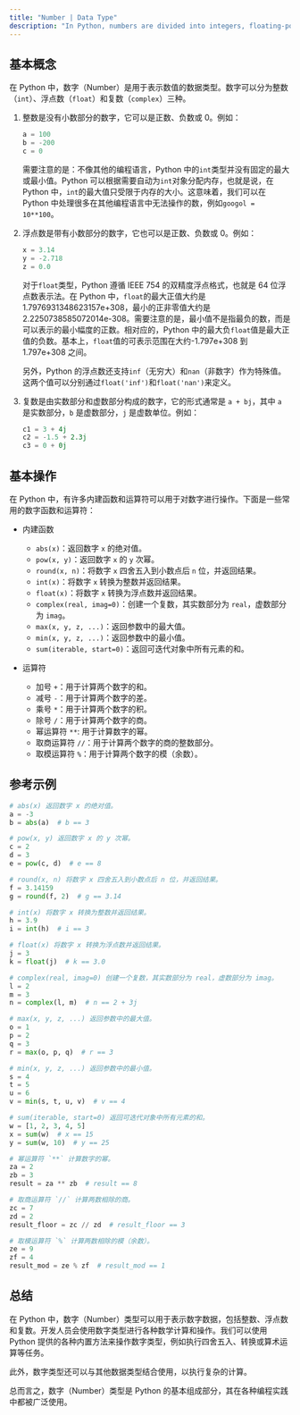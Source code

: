 ```yaml
---
title: "Number | Data Type"
description: "In Python, numbers are divided into integers, floating-point numbers, and complex numbers. These types are used for various mathematical operations with built-in functions like abs(), pow(), and round(). Numbers are a core part of Python, used in many common programming tasks."
---
```


## 基本概念

在 Python 中，数字（Number）是用于表示数值的数据类型。数字可以分为整数（`int`）、浮点数（`float`）和复数（`complex`）三种。

1. 整数是没有小数部分的数字，它可以是正数、负数或 0。例如：

    ```python
    a = 100
    b = -200
    c = 0
    ```

    需要注意的是：不像其他的编程语言，Python 中的`int`类型并没有固定的最大或最小值。Python 可以根据需要自动为`int`对象分配内存，也就是说，在 Python 中，`int`的最大值只受限于内存的大小。这意味着，我们可以在 Python 中处理很多在其他编程语言中无法操作的数，例如`googol = 10**100`。

2. 浮点数是带有小数部分的数字，它也可以是正数、负数或 0。例如：

    ```python
    x = 3.14
    y = -2.718
    z = 0.0
    ```

    对于`float`类型，Python 遵循 IEEE 754 的双精度浮点格式，也就是 64 位浮点数表示法。在 Python 中，`float`的最大正值大约是 1.7976931348623157e+308，最小的正非零值大约是 2.2250738585072014e-308。需要注意的是，最小值不是指最负的数，而是可以表示的最小幅度的正数。相对应的，Python 中的最大负`float`值是最大正值的负数。基本上，`float`值的可表示范围在大约-1.797e+308 到 1.797e+308 之间。

    另外，Python 的浮点数还支持`inf`（无穷大）和`nan`（非数字）作为特殊值。这两个值可以分别通过`float('inf')`和`float('nan')`来定义。

3. 复数是由实数部分和虚数部分构成的数字，它的形式通常是 `a + bj`，其中 `a` 是实数部分，`b` 是虚数部分，`j` 是虚数单位。例如：

    ```python
    c1 = 3 + 4j
    c2 = -1.5 + 2.3j
    c3 = 0 + 0j
    ```

## 基本操作

在 Python 中，有许多内建函数和运算符可以用于对数字进行操作。下面是一些常用的数字函数和运算符：

-   内建函数

    -   `abs(x)`：返回数字 `x` 的绝对值。
    -   `pow(x, y)`：返回数字 `x` 的 `y` 次幂。
    -   `round(x, n)`：将数字 `x` 四舍五入到小数点后 `n` 位，并返回结果。
    -   `int(x)`：将数字 `x` 转换为整数并返回结果。
    -   `float(x)`：将数字 `x` 转换为浮点数并返回结果。
    -   `complex(real, imag=0)`：创建一个复数，其实数部分为 `real`，虚数部分为 `imag`。
    -   `max(x, y, z, ...)`：返回参数中的最大值。
    -   `min(x, y, z, ...)`：返回参数中的最小值。
    -   `sum(iterable, start=0)`：返回可迭代对象中所有元素的和。

-   运算符
    -   加号 `+`：用于计算两个数字的和。
    -   减号 `-`：用于计算两个数字的差。
    -   乘号 `*`：用于计算两个数字的积。
    -   除号 `/`：用于计算两个数字的商。
    -   幂运算符 `**`: 用于计算数字的幂。
    -   取商运算符 `//`：用于计算两个数字的商的整数部分。
    -   取模运算符 `%`：用于计算两个数字的模（余数）。

## 参考示例

```python
# abs(x) 返回数字 x 的绝对值。
a = -3
b = abs(a)  # b == 3

# pow(x, y) 返回数字 x 的 y 次幂。
c = 2
d = 3
e = pow(c, d)  # e == 8

# round(x, n) 将数字 x 四舍五入到小数点后 n 位，并返回结果。
f = 3.14159
g = round(f, 2)  # g == 3.14

# int(x) 将数字 x 转换为整数并返回结果。
h = 3.9
i = int(h)  # i == 3

# float(x) 将数字 x 转换为浮点数并返回结果。
j = 3
k = float(j)  # k == 3.0

# complex(real, imag=0) 创建一个复数，其实数部分为 real，虚数部分为 imag。
l = 2
m = 3
n = complex(l, m)  # n == 2 + 3j

# max(x, y, z, ...) 返回参数中的最大值。
o = 1
p = 2
q = 3
r = max(o, p, q)  # r == 3

# min(x, y, z, ...) 返回参数中的最小值。
s = 4
t = 5
u = 6
v = min(s, t, u, v)  # v == 4

# sum(iterable, start=0) 返回可迭代对象中所有元素的和。
w = [1, 2, 3, 4, 5]
x = sum(w)  # x == 15
y = sum(w, 10)  # y == 25

# 幂运算符 `**` 计算数字的幂。
za = 2
zb = 3
result = za ** zb  # result == 8

# 取商运算符 `//` 计算两数相除的商。
zc = 7
zd = 2
result_floor = zc // zd  # result_floor == 3

# 取模运算符 `%` 计算两数相除的模（余数）。
ze = 9
zf = 4
result_mod = ze % zf  # result_mod == 1
```

## 总结

在 Python 中，数字（Number）类型可以用于表示数字数据，包括整数、浮点数和复数。开发人员会使用数字类型进行各种数学计算和操作。我们可以使用 Python 提供的各种内置方法来操作数字类型，例如执行四舍五入、转换或算术运算等任务。

此外，数字类型还可以与其他数据类型结合使用，以执行复杂的计算。

总而言之，数字（Number）类型是 Python 的基本组成部分，其在各种编程实践中都被广泛使用。
